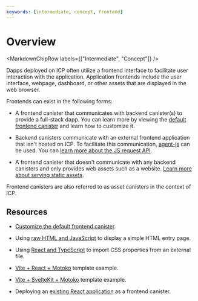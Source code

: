 ```yaml
---
keywords: [intermediate, concept, frontend]
---
```



# Overview

<MarkdownChipRow labels={["Intermediate", "Concept"]} />

Dapps deployed on ICP often utilize a frontend interface to facilitate user interaction with the application. Application frontends include the user interface, webpage, dashboard, or other assets that are displayed in the web browser.

Frontends can exist in the following forms:

- A frontend canister that communicates with backend canister(s) to provide a full-stack dapp. You can learn more by viewing the [default frontend canister](custom-frontend.mdx) and learn how to customize it.

- Backend canisters communicate with an external frontend application that isn't hosted on ICP. To facilitate this communication, [agent-js](/docs/current/developer-docs/developer-tools/off-chain/agents/javascript-agent) can be used. You can [learn more about the JS request API](/docs/current/developer-docs/web-apps/browser-js/js-request-api).

- A frontend canister that doesn't communicate with any backend canisters and only provides web assets such as a website. [Learn more about serving static assets](serving-static-assets).

Frontend canisters are also referred to as asset canisters in the context of ICP.

## Resources

- [Customize the default frontend canister](./custom-frontend.mdx).

- Using [raw HTML and JavaScript](/docs/current/motoko/main/getting-started/motoko-introduction) to display a simple HTML entry page.

- Using [React and TypeScript](./add-stylesheet.mdx) to import CSS properties from an external file.

- [Vite + React + Motoko](https://github.com/rvanasa/vite-react-motoko) template example.

- [Vite + SvelteKit + Motoko](https://github.com/letmejustputthishere/vite-sveltekit-motoko-ii/tree/main) template example.

- Deploying an [existing React application](./existing-frontend.mdx) as a frontend canister.





